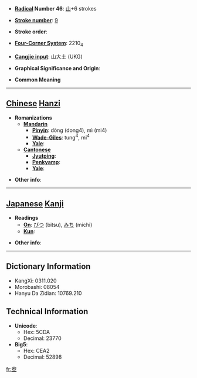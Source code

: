 * '''[[Wiktionary:Chinese radical index| Radical]] Number 46''': [[Wiktionary:Chinese radical index 山|山]]+6 strokes

* '''[[Wiktionary:Chinese total strokes index|Stroke number]]''': [[Wiktionary:Chinese total strokes index 9|9]]

* '''Stroke order''': 

* '''[[Wiktionary:Chinese four corner index|Four-Corner System]]''': 2210<sub>4</sub>

* '''[[Wiktionary:Chinese Cangjie index|Cangjie input]]''': 山大土 (UKG)

* '''Graphical Significance and Origin''': 

* '''Common Meaning'''

----

== [[Chinese]] [[Hanzi]] ==

* '''Romanizations'''
** '''[[Mandarin]]'''
*** '''[[Pinyin]]''': dòng (dong4), mì (mi4)
*** '''[[Wade-Giles]]''': tung<sup>4</sup>, mi<sup>4</sup>
*** '''[[Yale]]''': 
** '''[[Cantonese]]'''
*** '''[[Jyutping]]''':
*** '''[[Penkyamp]]''': 
*** '''[[Yale]]''': 

* '''Other info''': 

----

== [[Japanese]] [[Kanji]] ==

* '''Readings'''
** '''[[On]]''': [[びつ]] (bitsu), [[みち]] (michi)
** '''[[Kun]]''': 

* '''Other info''':  

----

== Dictionary Information ==

* KangXi: 0311.020
* Morobashi: 08054
* Hanyu Da Zidian: 10769.210

== Technical Information ==

* '''Unicode''':
** Hex: 5CDA
** Decimal: 23770
* '''Big5''':
** Hex: CEA2
** Decimal: 52898

[[fr:峚]]